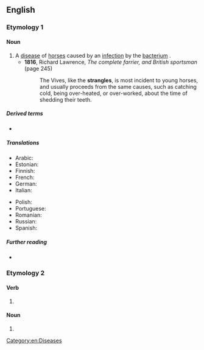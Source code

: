 ==English==

===Etymology 1===

====Noun====
{{en-noun|-}}

# A [[disease]] of [[horse]]s caused by an [[infection]] by the [[bacterium]] {{taxlink|Streptococcus equi|species|noshow=1|ver=180503}}.
#* '''1816''', Richard Lawrence, ''The complete farrier, and British sportsman'' (page 245)
#*: The Vives, like the '''strangles''', is most incident to young horses, and usually proceeds from the same causes, such as catching cold, being over-heated, or over-worked, about the time of shedding their teeth.

[[Category:en:Diseases]]

=====Derived terms=====
* {{l|en|bastard strangles}}

=====Translations=====
{{trans-top|disease of horses}}
* Arabic: {{t-needed|ar}}
* Estonian: {{t|et|nõlg}}
* Finnish: {{t|fi|pääntauti}}
* French: {{t-needed|fr}}
* German: {{t-needed|de}}
* Italian: {{t|it|stranguglione|m}}
{{trans-mid}}
* Polish: {{t-needed|pl}}
* Portuguese: {{t|pt|garrotilho|m}}
* Romanian: {{t-needed|ro}}
* Russian: {{t-needed|ru}}
* Spanish: {{t-needed|es}}
{{trans-bottom}}

=====Further reading=====
* {{pedia}}

===Etymology 2===

====Verb====
{{head|en|verb form}}

# {{en-third-person singular of|strangle}}

====Noun====
{{head|en|noun plural form}}

# {{plural of|strangle|lang=en}}